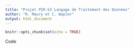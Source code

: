 ```yaml
---
title: "Projet PIR-S3 Langage de Traitement des Données"
author: "R. Maury et C. Wapler"
output: html_document
---
```


```r
knitr::opts_chunk$set(echo = TRUE)
```

Code
